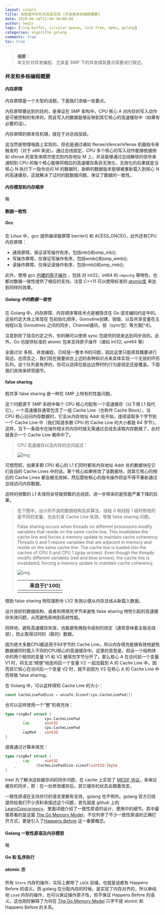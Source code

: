 ```yaml
---
layout: single
title: 高性能环形队列及其实现 [并发和多核编程概要]
date: 2020-06-16T12:00:38+08:00
author: hedzr
tags: [ring-buffer, circular-queue, lock-free, mpmc, golang]
categories: algorithm golang
comments: true
toc: true
---
```


> **摘要**：  
> 本文针对并发编程、尤其是 SMP 下的并发择其要点简要进行叙述。

### 并发和多核编程概要

#### 内存屏障

内存屏障是一个大型的话题。下面我们浓缩一些要点。

内存屏障要达到的目的，是保证在 SMP 架构中，CPU 核心 A 对内存的写入动作是可被控制的有序的，而且写入的数据能够反映到其它核心的高速缓存中（如果有必要的话）。

内存屏障的根本性机理，就在于对总线加锁。

这当然是物理电路上实现的，但也是通过诸如 lfense/sfence/mfense 机器指令来触发的（对于 x86 来说）。通过总线锁定，CPU 多个核心的写入动作能够依据例如 sfense 的宣告来顺次提交到内存地址 M 上，并且能够通过总线解锁的信号来通知到 CPU 的每个核心能够将相应的高速缓存条目无效化，无效化的后果就是当核心 N 执行下一指令访问 M 的数据时，新鲜的数据版本能够被重新载入到核心 N 的高速缓存，这就解决了过时的脏数据问题，保证了数据的一致性。

#### 内存模型和内存顺序

略

#### 数据一致性

##### Gcc

在 Linux 中，gcc 提供编译器屏障 barrier() 和 ACESS_ONCE()，此外还有CPU内存屏障：

- 通用屏障，保证读写操作有序，包括mb()和smp_mb();
- 写操作屏障，仅保证写操作有序，包括wmb()和smp_wmb();
- 读操作屏障，仅保证读操作有序，包括rmb()和smp_rmb();

此外，使用 gcc [内建的原子操作](https://gcc.gnu.org/onlinedocs/gcc-4.4.5/gcc/Atomic-Builtins.html) ，包括 对 int32，int64 的 `cmpxchg` 等特性，也都对数据一致性提供了相应的支持。注意 C++11 可以使用标准的 [atomic库](http://en.cppreference.com/w/cpp/atomic) 来达到同样的效果。

##### Golang 中的数据一致性

在 Golang 中，内存屏障、内存顺序等技术点是被隐含在 Go 语言编码约定中的。这些约定大体上体现在 包初始化顺序，Goroutine创建、销毁、以及共享变量在主线程以及 Goroutines 之间的同步，Channel通讯，锁（sync包）等方面[^4]。

注意到除了隐含约定之外，你的确可以使用 sync 包提供的锁来达到同步目的。此外，Go 也提供标准的 atomic 包来支持原子操作（诸如 int32, uint64 等）

全面讨论 多核、并发编程，已经是一整本书的问题，因此这里只能择其概要进行简述。总而言之，我们现在就要综合上述的各种知识点来具体实现一个无锁的环形队列，这个队列是有界的，你可以选择在抵达边界时的行为是锁定还是覆盖。下面我们具体来研究细节。

#### false sharing

假共享 false sharing 是一种在 SMP 上特有的性能问题。

这个问题源于 SMP 系统中每个 CPU 核心均配有一个高速缓存（以下用 L1 指代它）。一个高速缓存通常包含了一组 Cache Line（也称作 Cache Block），当 CPU 核心访问内存数据时，它会从内存地址 Addr 处开始，连续读取多个字节到一个 Cache Line 中（我们知道多数 CPU 的 Cache Line 的大小都是 64 字节）。这样，当下一条指令在操作相关的内存时就无需通过总线去读取内存数据了，此时就表示一个 Cache Line 被命中了。

> CPU 高速缓存以及内存的访问延迟：
>
> ![img](/images/blog/images/03.smp.assets/20200209163031.png)

可想而知，如果多颗 CPU 核心的 L1 们同时都有内存地址 Addr 处的数据块在它们各自的 Cache Lines 中的话，某个核心如果修改了该数据块，则其它核心的相应的 Cache Lines 都会被无效掉，然后那些核心的指令操作将会不得不重新通过总线访问内存数据。

这样的频繁的 L1 失效将会导致频繁的总线锁，进一步带来的是性能严重下降的后果。

> 在下图中，设计的不良的数据结构及其算法，线程 0 和线程 1 级时修改的是不同的变量，也会引发 Cache Line 失效，导致 false sharing 问题。
>
> False sharing occurs when threads on different processors modify variables that reside on the same cache line. This invalidates the cache line and forces a memory update to maintain cache coherency. Threads 0 and 1 require variables that are adjacent in memory and reside on the same cache line. The cache line is loaded into the caches of CPU 0 and CPU 1 (gray arrows). Even though the threads modify different variables (red and blue arrows), the cache line is invalidated, forcing a memory update to maintain cache coherency.
>
> ![img](/images/blog/images/03.smp.assets/x86-cache-line-false-sharing.gif)
>
> |     |     | 来自于[^100] |
> | --- | --- | -----------: |
> |     |     |              |

借助 false sharing 特性强制令 L1/2 失效以便从内存总线从新载入数据。

设计良好的数据结构、或者利用填充字节来避免 false sharing 特性引起的高速缓存失效问题，从而避免影响到系统性能。

同样地，避免高速缓存失效，也能避免微指令级别的锁定（通常意味着主板总线锁），防止取得过时的（脏的）数据。

因为绝大多数CPU都适用于64字节的 Cache Line，所以内存填充能够有效地避免数据被同时载入不同的CPU核心的高速缓存中。这里的意思是，假设一个结构体中的两个相邻的变量 V1 和 V2 被填充字节分开了，那么核心 A 在访问前一个变量 V1 时，将无法“顺便”地连同后一个变量 V2 一起加载到 A 的 Cache Line 中，因而其它核心在访问后一个变量 V2 时，就不会因为 V2 在核心 A 的 Cache Line 中而导致 false sharing。

在 Golang 中，可以这样得知 Cache Line 的大小：

```go
const CacheLinePadSize = unsafe.Sizeof(cpu.CacheLinePad{})
```

也可以这样使用一个“整”的填充块：

```go
type ringBuf struct {
		_         cpu.CacheLinePad
		cap       uint32
		_         cpu.CacheLinePad
		capMod    uint32
}
```

或者通过计算来填充：

```go
type ringBuf struct {
		cap       uint32
    _         [CacheLinePadSize-sizeof(uint32)]byte
}
```

Intel 为了解决这些缓存间的同步问题，在 cache 上实现了 [MESIF 协议](https://en.wikipedia.org/wiki/MESIF_protocol)，来保证缓存的同步，即：在一处修改缓存后，其它缓存的状态会跟着改变。

一致性原语在支持并行的语言里都有支持，golang 也不例外。golang 官方已经提供给我们不少资料来描述这个问题，首先就是 github 上的 [LearnConcurrency](https://github.com/golang/go/wiki/LearnConcurrency)，里面详细介绍了一致性原语的设计、使用中的细节。其中最推荐看的是这篇 [The Go Memory Model](https://golang.org/ref/mem)，不仅列举了不少一致性原语的正确打开方式，更是引入了[Happens Before](https://golang.org/ref/mem#tmp_2) 这一重要概念。

#### Golang 一致性原语及内存模型

略

#### Go 和 乱序执行

##### atomic 包

所有 `Store` 内存的操作，实际上都带了 `LOCK` 前缀，也就是说都有 Happens Before 的语义。而 golang 在分配内存的时候，是实现了内存对齐的，所以单纯地 `Load` 内存的操作，也可以保证操作原子性，但不保证 Happens Before 的语义。这也刚好解释了为何在 [The Go Memory Model](https://golang.org/ref/mem) 只字不提 atomic 和 Happens Before 的关系。
